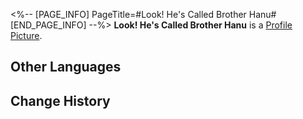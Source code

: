 <%-- [PAGE_INFO]
PageTitle=#Look! He's Called Brother Hanu#
[END_PAGE_INFO] --%>
{{Stub|Location information}}
{{Item Infobox
|id          = 223256
|image       = Dreamscape Pass Sticker Look! He's Called Brother Hanu.png
|type        = Dreamscape Pass Sticker
|type2       = Talking Clock Stickers
|invCategory = 
|rarity      = 4
|effect      = Digital stickers that can be used to decorate the pages of the Dreamtour Handbook. They come in many different styles.
|description = 
|source1     = [[Unlocked by Default]]
}}
{{Description|He doesn't have lines &mdash; It's by design, not because the designer's lazy.}}
'''Look! He's Called Brother Hanu''' is a [[Profile Picture]].

==Other Languages==
{{Other Languages
|en   = Look! He's Called Brother Hanu
|zhs  = 瞧！他叫哈努兄弟
|zht  = 瞧！他叫哈努兄弟
|ja   = 見ろ！ブラザーハヌだ！
|ko   = 봐! 그는 하누 형제야
|es   = ¡Mira! Se llama Hanu
|fr   = Regardez ! Il s'appelle Hanu
|ru   = Смотри! Это братец Хану
|th   = ดูสิ! เขาคือลูกพี่ Hanu
|vi   = Hầy! Anh Ấy Tên Là Anh Hanu
|de   = Schau! Er heißt Hanu.
|id   = Lihat! Dia Bro Hanu
|pt   = Olha! Ele Chama Irmão Hanu
}}

==Change History==
{{Change History|2.0}}